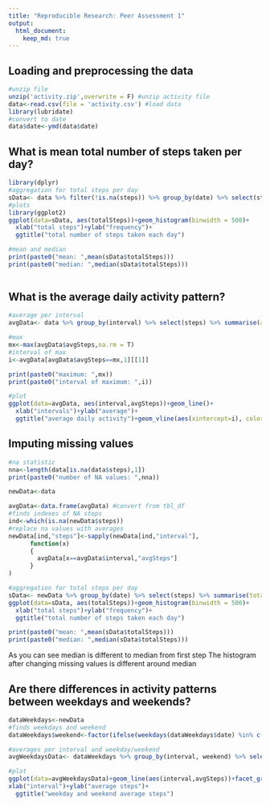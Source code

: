 ```yaml
---
title: "Reproducible Research: Peer Assessment 1"
output: 
  html_document:
    keep_md: true
---
```



## Loading and preprocessing the data
```r
#unzip file
unzip('activity.zip',overwrite = F) #unzip activity file
data<-read.csv(file = 'activity.csv') #load data
library(lubridate)
#convert to date
data$date<-ymd(data$date)
```

## What is mean total number of steps taken per day?
```r
library(dplyr)
#aggregation for total steps per day
sData<- data %>% filter(!is.na(steps)) %>% group_by(date) %>% select(steps) %>% summarise(totalSteps=sum(steps))
#plots
library(ggplot2)
ggplot(data=sData, aes(totalSteps))+geom_histogram(binwidth = 500)+ 
  xlab("total steps")+ylab("frequency")+
  ggtitle("total number of steps taken each day")

#mean and median
print(paste0("mean: ",mean(sData$totalSteps)))
print(paste0("median: ",median(sData$totalSteps)))
  
```


## What is the average daily activity pattern?
```r
#average per interval
avgData<- data %>% group_by(interval) %>% select(steps) %>% summarise(avgSteps=mean(steps, na.rm=T))

#max
mx<-max(avgData$avgSteps,na.rm = T)
#interval of max
i<-avgData[avgData$avgSteps==mx,1][[1]]

print(paste0("maximum: ",mx))
print(paste0("interval of maximum: ",i))

#plot
ggplot(data=avgData, aes(interval,avgSteps))+geom_line()+ 
  xlab("intervals")+ylab("average")+
  ggtitle("average daily activity")+geom_vline(aes(xintercept=i), color="red")

```


## Imputing missing values
```r
#na statistic
nna<-length(data[is.na(data$steps),1])
print(paste0("number of NA values: ",nna))

newData<-data

avgData<-data.frame(avgData) #convert from tbl_df
#finds indexes of NA steps 
ind<-which(is.na(newData$steps))
#replace na values with averages
newData[ind,"steps"]<-sapply(newData[ind,"interval"],
      function(x) 
      {
        avgData[x==avgData$interval,"avgSteps"]
      }
)

#aggregation for total steps per day
sData<- newData %>% group_by(date) %>% select(steps) %>% summarise(totalSteps=sum(steps))
ggplot(data=sData, aes(totalSteps))+geom_histogram(binwidth = 500)+ 
  xlab("total steps")+ylab("frequency")+
  ggtitle("total number of steps taken each day")

print(paste0("mean: ",mean(sData$totalSteps)))
print(paste0("median: ",median(sData$totalSteps)))
```

As you can see median is different to median from first step
The histogram after changing missing values is different around median

## Are there differences in activity patterns between weekdays and weekends?
```r
dataWeekdays<-newData
#finds weekdays and weekend
dataWeekdays$weekend<-factor(ifelse(weekdays(dataWeekdays$date) %in% c("Saturday", "Sunday"),"weekend","weekday"))

#averages per interval and weekday/weekend
avgWeekdaysData<- dataWeekdays %>% group_by(interval, weekend) %>% select(steps) %>% summarise(avgSteps=mean(steps))

#plot
ggplot(data=avgWeekdaysData)+geom_line(aes(interval,avgSteps))+facet_grid(weekend~.)+
xlab("interval")+ylab("average steps")+
  ggtitle("weekday and weekend average steps")
```
